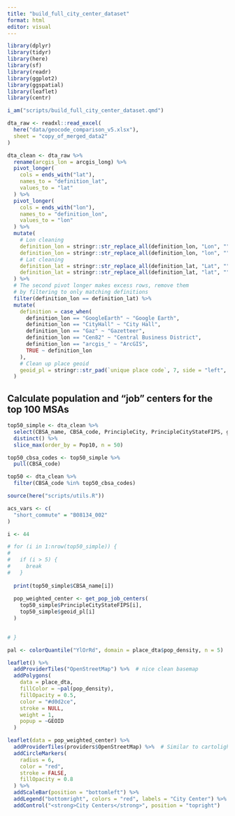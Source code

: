 ```yaml
---
title: "build_full_city_center_dataset"
format: html
editor: visual
---
```


```r

library(dplyr)
library(tidyr)
library(here)
library(sf)
library(readr)
library(ggplot2)
library(ggspatial)
library(leaflet)
library(centr)

i_am("scripts/build_full_city_center_dataset.qmd")

```

```r

dta_raw <- readxl::read_excel(
  here("data/geocode_comparison_v5.xlsx"),
  sheet = "copy_of_merged_data2"
)

```

```r

dta_clean <- dta_raw %>%
  rename(arcgis_lon = arcgis_long) %>%
  pivot_longer(
    cols = ends_with("lat"),
    names_to = "definition_lat",
    values_to = "lat"
  ) %>%
  pivot_longer(
    cols = ends_with("lon"),
    names_to = "definition_lon",
    values_to = "lon"
  ) %>%
  mutate(
    # Lon cleaning
    definition_lon = stringr::str_replace_all(definition_lon, "Lon", ""),
    definition_lon = stringr::str_replace_all(definition_lon, "lon", ""),
    # Lat cleaning
    definition_lat = stringr::str_replace_all(definition_lat, "Lat", ""),
    definition_lat = stringr::str_replace_all(definition_lat, "lat", "")
  ) %>%
  # The second pivot longer makes excess rows, remove them
  # by filtering to only matching definitions
  filter(definition_lon == definition_lat) %>%
  mutate(
    definition = case_when(
      definition_lon == "GoogleEarth" ~ "Google Earth",
      definition_lon == "CityHall" ~ "City Hall",
      definition_lon == "Gaz" ~ "Gazetteer",
      definition_lon == "Cen82" ~ "Central Business District",
      definition_lon == "arcgis_" ~ "ArcGIS",
      TRUE ~ definition_lon
    ),
    # Clean up place geoid
    geoid_pl = stringr::str_pad(`unique place code`, 7, side = "left", pad = "0")
  )

```

## Calculate population and "job" centers for the top 100 MSAs

```r

top50_simple <- dta_clean %>%
  select(CBSA_name, CBSA_code, PrincipleCity, PrincipleCityStateFIPS, geoid_pl, Pop10) %>%
  distinct() %>%
  slice_max(order_by = Pop10, n = 50)

top50_cbsa_codes <- top50_simple %>%
  pull(CBSA_code)

top50 <- dta_clean %>%
  filter(CBSA_code %in% top50_cbsa_codes)

```

```r

source(here("scripts/utils.R"))

acs_vars <- c(
  "short_commute" = "B08134_002"
)

i <- 44

# for (i in 1:nrow(top50_simple)) {
#   
#   if (i > 5) {
#     break
#   }
  
  print(top50_simple$CBSA_name[i])
  
  pop_weighted_center <- get_pop_job_centers(
    top50_simple$PrincipleCityStateFIPS[i],
    top50_simple$geoid_pl[i]
  )

  
# }


```


```r

pal <- colorQuantile("YlOrRd", domain = place_dta$pop_density, n = 5)

leaflet() %>%
  addProviderTiles("OpenStreetMap") %>%  # nice clean basemap
  addPolygons(
    data = place_dta,
    fillColor = ~pal(pop_density),
    fillOpacity = 0.5,
    color = "#d0d2ce",
    stroke = NULL,
    weight = 1,
    popup = ~GEOID
  )

```

```r

leaflet(data = pop_weighted_center) %>%
  addProviderTiles(providers$OpenStreetMap) %>%  # Similar to cartolight
  addCircleMarkers(
    radius = 6,
    color = "red",
    stroke = FALSE,
    fillOpacity = 0.8
  ) %>%
  addScaleBar(position = "bottomleft") %>%
  addLegend("bottomright", colors = "red", labels = "City Center") %>%
  addControl("<strong>City Centers</strong>", position = "topright")

```
